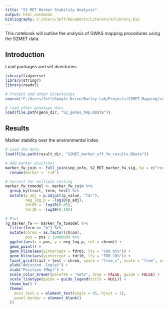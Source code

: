```yaml
---
title: "S2 MET Marker Stability Analysis"
output: html_notebook
bibliography: C:/Users/Jeff/Documents/Literature/library.bib
---
```


This notebook will outline the analysis of GWAS mapping procedures using the S2MET data.


## Introduction

Load packages and set directories

```r

library(tidyverse)
library(stringr)
library(readxl)

# Project and other directories
source("C:/Users/Jeff/Google Drive/Barley Lab/Projects/S2MET_Mapping/source.R")

# Load other genotype data
load(file.path(geno_dir, "S2_genos_hmp.RData"))

```


## Results

Marker stability over the environmental index

```r

# Load the data
load(file.path(result_dir, "S2MET_marker_eff_fw_results.RData"))

# Add marker positions
marker_fw_join <- full_join(snp_info, S2_MET_marker_fw_sig, by = c("rs#" = "marker")) %>%
  rename(marker = `rs#`)

# Correct for multiple testing
marker_fw_tomodel <- marker_fw_join %>% 
  group_by(trait, term, test) %>% 
  mutate(p_adj = p.adjust(p_value, "fdr"),
         neg_log_p = -log10(p_adj),
         fdr05 = -log10(0.05),
         fdr10 = -log10(0.10))

# Plot
(g_marker_fw <- marker_fw_tomodel %>%
  filter(term == "b") %>%
  mutate(chrom = as.factor(chrom),
         pos = pos / 1000000) %>%
  ggplot(aes(x = pos, y = neg_log_p, col = chrom)) +
  geom_point() +
  geom_hline(aes(yintercept = fdr05, lty = "FDR 05%")) +
  geom_hline(aes(yintercept = fdr10, lty = "FDR 10%")) +
  facet_grid(trait + test ~ chrom, space = "free_x", scale = "free", switch = "x") +
  ylab("Adjusted -log(p)") +
  xlab("Position (Mbp)") +
  scale_color_brewer(palette = "Set2", drop = FALSE, guide = FALSE) +
  scale_linetype(guide = guide_legend(title = NULL)) +
  theme_bw() +
  theme(
    axis.text.x = element_text(angle = 45, hjust = 1),
    panel.border = element_blank()
  ))





```

